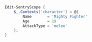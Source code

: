 ```powershell
Edit-SentryScope {
    $_.Contexts['character'] = @{
        Name       = 'Mighty Fighter'
        Age        = 19
        AttackType = 'melee'
    };
}
```
